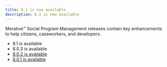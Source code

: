 ```yaml
---
title: 8.1 is now available
description: 8.1 is now available
---
```


 Merative™ Social Program Management releases contain key enhancements to help citizens, caseworkers, and developers.

* <Link to="/spm/announcements/810_announcement">8.1 is available</Link>
* <Link to="/spm/announcements/803_announcement">8.0.3 is available</Link>
* [8.0.2 is available](https://www.merative.com/support/spm/news/8-0-2-is-now-available)
* [8.0.1 is available](https://www.merative.com/support/spm/news/8-0-1-available)
  